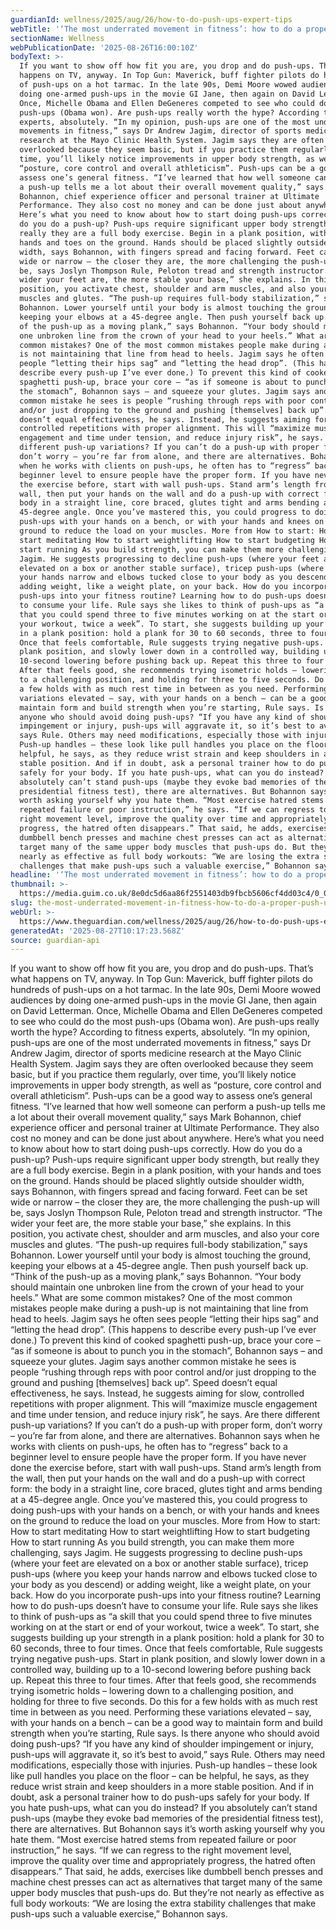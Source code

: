 ```yaml
---
guardianId: wellness/2025/aug/26/how-to-do-push-ups-expert-tips
webTitle: '‘The most underrated movement in fitness’: how to do a proper push-up'
sectionName: Wellness
webPublicationDate: '2025-08-26T16:00:10Z'
bodyText: >-
  If you want to show off how fit you are, you drop and do push-ups. That’s what
  happens on TV, anyway. In Top Gun: Maverick, buff fighter pilots do hundreds
  of push-ups on a hot tarmac. In the late 90s, Demi Moore wowed audiences by
  doing one-armed push-ups in the movie GI Jane, then again on David Letterman.
  Once, Michelle Obama and Ellen DeGeneres competed to see who could do the most
  push-ups (Obama won). Are push-ups really worth the hype? According to fitness
  experts, absolutely. “In my opinion, push-ups are one of the most underrated
  movements in fitness,” says Dr Andrew Jagim, director of sports medicine
  research at the Mayo Clinic Health System. Jagim says they are often
  overlooked because they seem basic, but if you practice them regularly, over
  time, you’ll likely notice improvements in upper body strength, as well as
  “posture, core control and overall athleticism”. Push-ups can be a good way to
  assess one’s general fitness. “I’ve learned that how well someone can perform
  a push-up tells me a lot about their overall movement quality,” says Mark
  Bohannon, chief experience officer and personal trainer at Ultimate
  Performance. They also cost no money and can be done just about anywhere.
  Here’s what you need to know about how to start doing push-ups correctly. How
  do you do a push-up? Push-ups require significant upper body strength, but
  really they are a full body exercise. Begin in a plank position, with your
  hands and toes on the ground. Hands should be placed slightly outside shoulder
  width, says Bohannon, with fingers spread and facing forward. Feet can be set
  wide or narrow – the closer they are, the more challenging the push-up will
  be, says Joslyn Thompson Rule, Peloton tread and strength instructor. “The
  wider your feet are, the more stable your base,” she explains. In this
  position, you activate chest, shoulder and arm muscles, and also your core
  muscles and glutes. “The push-up requires full-body stabilization,” says
  Bohannon. Lower yourself until your body is almost touching the ground,
  keeping your elbows at a 45-degree angle. Then push yourself back up. “Think
  of the push-up as a moving plank,” says Bohannon. “Your body should maintain
  one unbroken line from the crown of your head to your heels.” What are some
  common mistakes? One of the most common mistakes people make during a push-up
  is not maintaining that line from head to heels. Jagim says he often sees
  people “letting their hips sag” and “letting the head drop”. (This happens to
  describe every push-up I’ve ever done.) To prevent this kind of cooked
  spaghetti push-up, brace your core – “as if someone is about to punch you in
  the stomach”, Bohannon says – and squeeze your glutes. Jagim says another
  common mistake he sees is people “rushing through reps with poor control
  and/or just dropping to the ground and pushing [themselves] back up”. Speed
  doesn’t equal effectiveness, he says. Instead, he suggests aiming for slow,
  controlled repetitions with proper alignment. This will “maximize muscle
  engagement and time under tension, and reduce injury risk”, he says. Are there
  different push-up variations? If you can’t do a push-up with proper form,
  don’t worry – you’re far from alone, and there are alternatives. Bohannon says
  when he works with clients on push-ups, he often has to “regress” back to a
  beginner level to ensure people have the proper form. If you have never done
  the exercise before, start with wall push-ups. Stand arm’s length from the
  wall, then put your hands on the wall and do a push-up with correct form: the
  body in a straight line, core braced, glutes tight and arms bending at a
  45-degree angle. Once you’ve mastered this, you could progress to doing
  push-ups with your hands on a bench, or with your hands and knees on the
  ground to reduce the load on your muscles. More from How to start: How to
  start meditating How to start weightlifting How to start budgeting How to
  start running As you build strength, you can make them more challenging, says
  Jagim. He suggests progressing to decline push-ups (where your feet are
  elevated on a box or another stable surface), tricep push-ups (where you keep
  your hands narrow and elbows tucked close to your body as you descend) or
  adding weight, like a weight plate, on your back. How do you incorporate
  push-ups into your fitness routine? Learning how to do push-ups doesn’t have
  to consume your life. Rule says she likes to think of push-ups as “a skill
  that you could spend three to five minutes working on at the start or end of
  your workout, twice a week”. To start, she suggests building up your strength
  in a plank position: hold a plank for 30 to 60 seconds, three to four times.
  Once that feels comfortable, Rule suggests trying negative push-ups. Start in
  plank position, and slowly lower down in a controlled way, building up to a
  10-second lowering before pushing back up. Repeat this three to four times.
  After that feels good, she recommends trying isometric holds – lowering down
  to a challenging position, and holding for three to five seconds. Do this for
  a few holds with as much rest time in between as you need. Performing these
  variations elevated – say, with your hands on a bench – can be a good way to
  maintain form and build strength when you’re starting, Rule says. Is there
  anyone who should avoid doing push-ups? “If you have any kind of shoulder
  impingement or injury, push-ups will aggravate it, so it’s best to avoid,”
  says Rule. Others may need modifications, especially those with injuries.
  Push-up handles – these look like pull handles you place on the floor – can be
  helpful, he says, as they reduce wrist strain and keep shoulders in a more
  stable position. And if in doubt, ask a personal trainer how to do push-ups
  safely for your body. If you hate push-ups, what can you do instead? If you
  absolutely can’t stand push-ups (maybe they evoke bad memories of the
  presidential fitness test), there are alternatives. But Bohannon says it’s
  worth asking yourself why you hate them. “Most exercise hatred stems from
  repeated failure or poor instruction,” he says. “If we can regress to the
  right movement level, improve the quality over time and appropriately
  progress, the hatred often disappears.” That said, he adds, exercises like
  dumbbell bench presses and machine chest presses can act as alternatives that
  target many of the same upper body muscles that push-ups do. But they’re not
  nearly as effective as full body workouts: “We are losing the extra stability
  challenges that make push-ups such a valuable exercise,” Bohannon says.
headline: '‘The most underrated movement in fitness’: how to do a proper push-up'
thumbnail: >-
  https://media.guim.co.uk/8e0dc5d6aa86f2551403db9fbcb5606cf4dd03c4/0_0_1500_1200/500.jpg
slug: the-most-underrated-movement-in-fitness-how-to-do-a-proper-push-up
webUrl: >-
  https://www.theguardian.com/wellness/2025/aug/26/how-to-do-push-ups-expert-tips
generatedAt: '2025-08-27T10:17:23.568Z'
source: guardian-api
---
```

If you want to show off how fit you are, you drop and do push-ups. That’s what happens on TV, anyway. In Top Gun: Maverick, buff fighter pilots do hundreds of push-ups on a hot tarmac. In the late 90s, Demi Moore wowed audiences by doing one-armed push-ups in the movie GI Jane, then again on David Letterman. Once, Michelle Obama and Ellen DeGeneres competed to see who could do the most push-ups (Obama won). Are push-ups really worth the hype? According to fitness experts, absolutely. “In my opinion, push-ups are one of the most underrated movements in fitness,” says Dr Andrew Jagim, director of sports medicine research at the Mayo Clinic Health System. Jagim says they are often overlooked because they seem basic, but if you practice them regularly, over time, you’ll likely notice improvements in upper body strength, as well as “posture, core control and overall athleticism”. Push-ups can be a good way to assess one’s general fitness. “I’ve learned that how well someone can perform a push-up tells me a lot about their overall movement quality,” says Mark Bohannon, chief experience officer and personal trainer at Ultimate Performance. They also cost no money and can be done just about anywhere. Here’s what you need to know about how to start doing push-ups correctly. How do you do a push-up? Push-ups require significant upper body strength, but really they are a full body exercise. Begin in a plank position, with your hands and toes on the ground. Hands should be placed slightly outside shoulder width, says Bohannon, with fingers spread and facing forward. Feet can be set wide or narrow – the closer they are, the more challenging the push-up will be, says Joslyn Thompson Rule, Peloton tread and strength instructor. “The wider your feet are, the more stable your base,” she explains. In this position, you activate chest, shoulder and arm muscles, and also your core muscles and glutes. “The push-up requires full-body stabilization,” says Bohannon. Lower yourself until your body is almost touching the ground, keeping your elbows at a 45-degree angle. Then push yourself back up. “Think of the push-up as a moving plank,” says Bohannon. “Your body should maintain one unbroken line from the crown of your head to your heels.” What are some common mistakes? One of the most common mistakes people make during a push-up is not maintaining that line from head to heels. Jagim says he often sees people “letting their hips sag” and “letting the head drop”. (This happens to describe every push-up I’ve ever done.) To prevent this kind of cooked spaghetti push-up, brace your core – “as if someone is about to punch you in the stomach”, Bohannon says – and squeeze your glutes. Jagim says another common mistake he sees is people “rushing through reps with poor control and/or just dropping to the ground and pushing [themselves] back up”. Speed doesn’t equal effectiveness, he says. Instead, he suggests aiming for slow, controlled repetitions with proper alignment. This will “maximize muscle engagement and time under tension, and reduce injury risk”, he says. Are there different push-up variations? If you can’t do a push-up with proper form, don’t worry – you’re far from alone, and there are alternatives. Bohannon says when he works with clients on push-ups, he often has to “regress” back to a beginner level to ensure people have the proper form. If you have never done the exercise before, start with wall push-ups. Stand arm’s length from the wall, then put your hands on the wall and do a push-up with correct form: the body in a straight line, core braced, glutes tight and arms bending at a 45-degree angle. Once you’ve mastered this, you could progress to doing push-ups with your hands on a bench, or with your hands and knees on the ground to reduce the load on your muscles. More from How to start: How to start meditating How to start weightlifting How to start budgeting How to start running As you build strength, you can make them more challenging, says Jagim. He suggests progressing to decline push-ups (where your feet are elevated on a box or another stable surface), tricep push-ups (where you keep your hands narrow and elbows tucked close to your body as you descend) or adding weight, like a weight plate, on your back. How do you incorporate push-ups into your fitness routine? Learning how to do push-ups doesn’t have to consume your life. Rule says she likes to think of push-ups as “a skill that you could spend three to five minutes working on at the start or end of your workout, twice a week”. To start, she suggests building up your strength in a plank position: hold a plank for 30 to 60 seconds, three to four times. Once that feels comfortable, Rule suggests trying negative push-ups. Start in plank position, and slowly lower down in a controlled way, building up to a 10-second lowering before pushing back up. Repeat this three to four times. After that feels good, she recommends trying isometric holds – lowering down to a challenging position, and holding for three to five seconds. Do this for a few holds with as much rest time in between as you need. Performing these variations elevated – say, with your hands on a bench – can be a good way to maintain form and build strength when you’re starting, Rule says. Is there anyone who should avoid doing push-ups? “If you have any kind of shoulder impingement or injury, push-ups will aggravate it, so it’s best to avoid,” says Rule. Others may need modifications, especially those with injuries. Push-up handles – these look like pull handles you place on the floor – can be helpful, he says, as they reduce wrist strain and keep shoulders in a more stable position. And if in doubt, ask a personal trainer how to do push-ups safely for your body. If you hate push-ups, what can you do instead? If you absolutely can’t stand push-ups (maybe they evoke bad memories of the presidential fitness test), there are alternatives. But Bohannon says it’s worth asking yourself why you hate them. “Most exercise hatred stems from repeated failure or poor instruction,” he says. “If we can regress to the right movement level, improve the quality over time and appropriately progress, the hatred often disappears.” That said, he adds, exercises like dumbbell bench presses and machine chest presses can act as alternatives that target many of the same upper body muscles that push-ups do. But they’re not nearly as effective as full body workouts: “We are losing the extra stability challenges that make push-ups such a valuable exercise,” Bohannon says.
